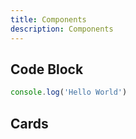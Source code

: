 ```yaml
---
title: Components
description: Components
---
```


## Code Block

```js
console.log('Hello World')
```

## Cards

<Cards>
    <Card title="Learn more about Next.js" href="https://nextjs.org/docs" />
    <Card
        title="Learn more about Fumadocs"
        href="https://fumadocs.vercel.app"
    />
</Cards>
